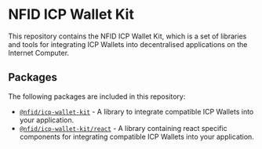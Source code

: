 # NFID ICP Wallet Kit

This repository contains the NFID ICP Wallet Kit, which is a set of libraries and tools for
integrating ICP Wallets into decentralised applications on the Internet Computer.

## Packages

The following packages are included in this repository:

- [`@nfid/icp-wallet-kit`](./icp-wallet-kit.mdx) - A library to integrate compatible ICP Wallets
  into your application.
- [`@nfid/icp-wallet-kit/react`](./icp-wallet-kit-react.mdx) - A library containing react specific
  components for integrating compatible ICP Wallets into your application.
